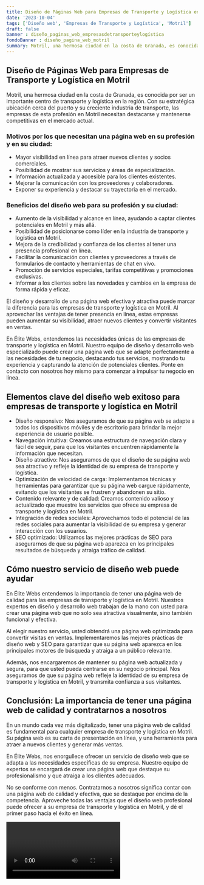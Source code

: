 ```yaml
---
title: Diseño de Páginas Web para Empresas de Transporte y Logística en Motril
date: '2023-10-04'
tags: ['Diseño web', 'Empresas de Transporte y Logística', 'Motril']
draft: false
banner : diseño_paginas_web_empresasdetransporteylogística
fondoBanner : diseño_pagina_web_motril
summary: Motril, una hermosa ciudad en la costa de Granada, es conocida por ser un importante centro de transporte y logística en la región. Con su estratégica ubicación cerca del puerto y su creciente industria de transporte, las empresas de esta profesión en Motril necesitan destacarse y mantenerse competitivas en el mercado actual.
---
```


## Diseño de Páginas Web para Empresas de Transporte y Logística en Motril

Motril, una hermosa ciudad en la costa de Granada, es conocida por ser un importante centro de transporte y logística en la región. Con su estratégica ubicación cerca del puerto y su creciente industria de transporte, las empresas de esta profesión en Motril necesitan destacarse y mantenerse competitivas en el mercado actual.

### Motivos por los que necesitan una página web en su profesión y en su ciudad:

- Mayor visibilidad en línea para atraer nuevos clientes y socios comerciales.
- Posibilidad de mostrar sus servicios y áreas de especialización.
- Información actualizada y accesible para los clientes existentes.
- Mejorar la comunicación con los proveedores y colaboradores.
- Exponer su experiencia y destacar su trayectoria en el mercado.

### Beneficios del diseño web para su profesión y su ciudad:

- Aumento de la visibilidad y alcance en línea, ayudando a captar clientes potenciales en Motril y más allá.
- Posibilidad de posicionarse como líder en la industria de transporte y logística en Motril.
- Mejora de la credibilidad y confianza de los clientes al tener una presencia profesional en línea.
- Facilitar la comunicación con clientes y proveedores a través de formularios de contacto y herramientas de chat en vivo.
- Promoción de servicios especiales, tarifas competitivas y promociones exclusivas.
- Informar a los clientes sobre las novedades y cambios en la empresa de forma rápida y eficaz.

El diseño y desarrollo de una página web efectiva y atractiva puede marcar la diferencia para las empresas de transporte y logística en Motril. Al aprovechar las ventajas de tener presencia en línea, estas empresas pueden aumentar su visibilidad, atraer nuevos clientes y convertir visitantes en ventas.

En Élite Webs, entendemos las necesidades únicas de las empresas de transporte y logística en Motril. Nuestro equipo de diseño y desarrollo web especializado puede crear una página web que se adapte perfectamente a las necesidades de tu negocio, destacando tus servicios, mostrando tu experiencia y capturando la atención de potenciales clientes. Ponte en contacto con nosotros hoy mismo para comenzar a impulsar tu negocio en línea.

<GifSeo />

<Cta />

## Elementos clave del diseño web exitoso para empresas de transporte y logística en Motril

- Diseño responsivo: Nos aseguramos de que su página web se adapte a todos los dispositivos móviles y de escritorio para brindar la mejor experiencia de usuario posible.
- Navegación intuitiva: Creamos una estructura de navegación clara y fácil de seguir, para que los visitantes encuentren rápidamente la información que necesitan.
- Diseño atractivo: Nos aseguramos de que el diseño de su página web sea atractivo y refleje la identidad de su empresa de transporte y logística.
- Optimización de velocidad de carga: Implementamos técnicas y herramientas para garantizar que su página web cargue rápidamente, evitando que los visitantes se frustren y abandonen su sitio.
- Contenido relevante y de calidad: Creamos contenido valioso y actualizado que muestre los servicios que ofrece su empresa de transporte y logística en Motril.
- Integración de redes sociales: Aprovechamos todo el potencial de las redes sociales para aumentar la visibilidad de su empresa y generar interacción con los usuarios.
- SEO optimizado: Utilizamos las mejores prácticas de SEO para asegurarnos de que su página web aparezca en los principales resultados de búsqueda y atraiga tráfico de calidad.

## Cómo nuestro servicio de diseño web puede ayudar

En Élite Webs entendemos la importancia de tener una página web de calidad para las empresas de transporte y logística en Motril. Nuestros expertos en diseño y desarrollo web trabajan de la mano con usted para crear una página web que no solo sea atractiva visualmente, sino también funcional y efectiva.

Al elegir nuestro servicio, usted obtendrá una página web optimizada para convertir visitas en ventas. Implementaremos las mejores prácticas de diseño web y SEO para garantizar que su página web aparezca en los principales motores de búsqueda y atraiga a un público relevante.

Además, nos encargaremos de mantener su página web actualizada y segura, para que usted pueda centrarse en su negocio principal. Nos aseguramos de que su página web refleje la identidad de su empresa de transporte y logística en Motril, y transmita confianza a sus visitantes.

## Conclusión: La importancia de tener una página web de calidad y contratarnos a nosotros

En un mundo cada vez más digitalizado, tener una página web de calidad es fundamental para cualquier empresa de transporte y logística en Motril. Su página web es su carta de presentación en línea, y una herramienta para atraer a nuevos clientes y generar más ventas.

En Élite Webs, nos enorgullece ofrecer un servicio de diseño web que se adapta a las necesidades específicas de su empresa. Nuestro equipo de expertos se encargará de crear una página web que destaque su profesionalismo y que atraiga a los clientes adecuados.

No se conforme con menos. Contratarnos a nosotros significa contar con una página web de calidad y efectiva, que se destaque por encima de la competencia. Aproveche todas las ventajas que el diseño web profesional puede ofrecer a su empresa de transporte y logística en Motril, y dé el primer paso hacia el éxito en línea.

<Video />

<CtaBot job='Empresas de Transporte y Logística' city='Motril'/>

<Gmaps query='Motril+españa+maps' />